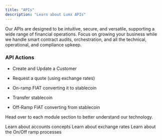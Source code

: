 ```yaml
---
title: "APIs"
description: "Learn about Lumx APIs"
---
```


Our APIs are designed to be intuitive, secure, and versatile, supporting a wide range of financial operations. Focus on growing your business while we handle smart contract audits, orchestration, and all the technical, operational, and compliance upkeep.

### API Actions

* Create and Update a Customer

* Request a quote (using exchange rates)

* On-ramp FIAT converting it to stablecoin

* Transfer stablecoin

* Off-Ramp FIAT converting from stablecoin

Head over to each module section to better understand our technology.

<CardGroup cols={2}>
  <Card title="Accounts" href="/concepts/accounts">
    Learn about accounts concepts
  </Card>

  <Card title="Exchange Rates" href="/concepts/exchangerates">
    Learn about exchange rates
  </Card>

  <Card title="On/Off Ramp" href="/concepts/onofframp">
    Learn about the On/Off ramp processes
  </Card>

</CardGroup>